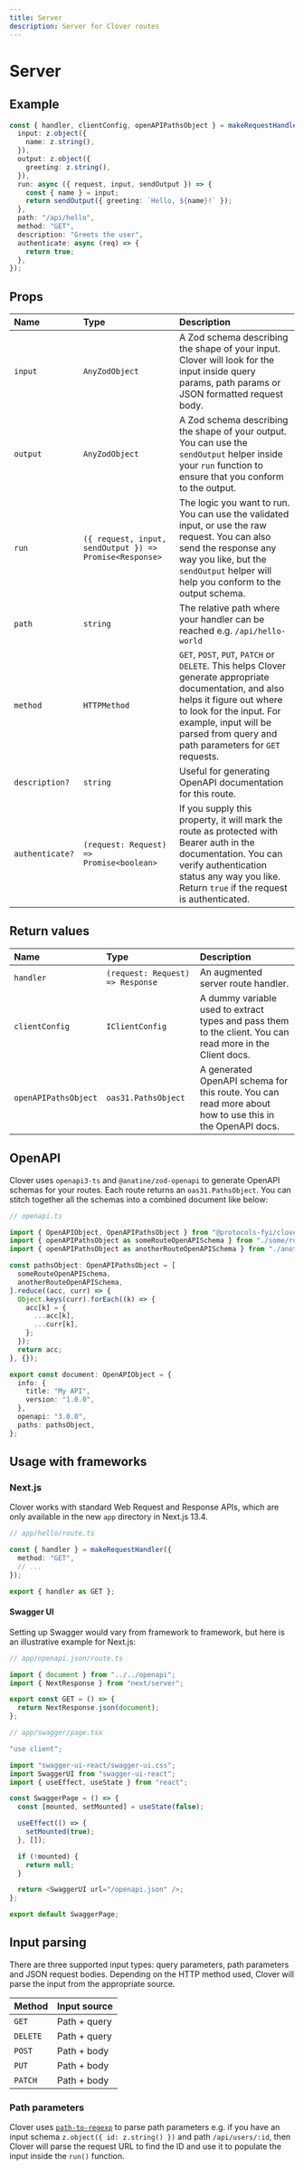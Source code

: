 ```yaml
---
title: Server
description: Server for Clover routes
---
```


# Server

## Example

```ts
const { handler, clientConfig, openAPIPathsObject } = makeRequestHandler({
  input: z.object({
    name: z.string(),
  }),
  output: z.object({
    greeting: z.string(),
  }),
  run: async ({ request, input, sendOutput }) => {
    const { name } = input;
    return sendOutput({ greeting: `Hello, ${name}!` });
  },
  path: "/api/hello",
  method: "GET",
  description: "Greets the user",
  authenticate: async (req) => {
    return true;
  },
});
```

## Props

| Name            | Type                                                    | Description                                                                                                                                                                                                                                     |
| :-------------- | :------------------------------------------------------ | :---------------------------------------------------------------------------------------------------------------------------------------------------------------------------------------------------------------------------------------------- |
| `input`         | `AnyZodObject`                                          | A Zod schema describing the shape of your input. Clover will look for the input inside query params, path params or JSON formatted request body.                                                                                                |
| `output`        | `AnyZodObject`                                          | A Zod schema describing the shape of your output. You can use the `sendOutput` helper inside your `run` function to ensure that you conform to the output.                                                                                      |
| `run`           | `({ request, input, sendOutput }) => Promise<Response>` | The logic you want to run. You can use the validated input, or use the raw request. You can also send the response any way you like, but the `sendOutput` helper will help you conform to the output schema.                                    |
| `path`          | `string`                                                | The relative path where your handler can be reached e.g. `/api/hello-world`                                                                                                                                                                     |
| `method`        | `HTTPMethod`                                            | `GET`, `POST`, `PUT`, `PATCH` or `DELETE`. This helps Clover generate appropriate documentation, and also helps it figure out where to look for the input. For example, input will be parsed from query and path parameters for `GET` requests. |
| `description?`  | `string`                                                | Useful for generating OpenAPI documentation for this route.                                                                                                                                                                                     |
| `authenticate?` | `(request: Request) => Promise<boolean>`                | If you supply this property, it will mark the route as protected with Bearer auth in the documentation. You can verify authentication status any way you like. Return `true` if the request is authenticated.                                   |

## Return values

| Name                 | Type                             | Description                                                                                               |
| :------------------- | :------------------------------- | :-------------------------------------------------------------------------------------------------------- |
| `handler`            | `(request: Request) => Response` | An augmented server route handler.                                                                        |
| `clientConfig`       | `IClientConfig`                  | A dummy variable used to extract types and pass them to the client. You can read more in the Client docs. |
| `openAPIPathsObject` | `oas31.PathsObject`              | A generated OpenAPI schema for this route. You can read more about how to use this in the OpenAPI docs.   |

## OpenAPI

Clover uses `openapi3-ts` and `@anatine/zod-openapi` to generate OpenAPI schemas for your routes. Each route returns an `oas31.PathsObject`. You can stitch together all the schemas into a combined document like below:

```ts
// openapi.ts

import { OpenAPIObject, OpenAPIPathsObject } from "@protocols-fyi/clover";
import { openAPIPathsObject as someRouteOpenAPISchema } from "./some/route";
import { openAPIPathsObject as anotherRouteOpenAPISchema } from "./another/route";

const pathsObject: OpenAPIPathsObject = [
  someRouteOpenAPISchema,
  anotherRouteOpenAPISchema,
].reduce((acc, curr) => {
  Object.keys(curr).forEach((k) => {
    acc[k] = {
      ...acc[k],
      ...curr[k],
    };
  });
  return acc;
}, {});

export const document: OpenAPIObject = {
  info: {
    title: "My API",
    version: "1.0.0",
  },
  openapi: "3.0.0",
  paths: pathsObject,
};
```

## Usage with frameworks

### Next.js

Clover works with standard Web Request and Response APIs, which are only available in the new `app` directory in Next.js 13.4.

```ts
// app/hello/route.ts

const { handler } = makeRequestHandler({
  method: "GET",
  // ...
});

export { handler as GET };
```

#### Swagger UI

Setting up Swagger would vary from framework to framework, but here is an illustrative example for Next.js:

```ts
// app/openapi.json/route.ts

import { document } from "../../openapi";
import { NextResponse } from "next/server";

export const GET = () => {
  return NextResponse.json(document);
};
```

```ts
// app/swagger/page.tsx

"use client";

import "swagger-ui-react/swagger-ui.css";
import SwaggerUI from "swagger-ui-react";
import { useEffect, useState } from "react";

const SwaggerPage = () => {
  const [mounted, setMounted] = useState(false);

  useEffect(() => {
    setMounted(true);
  }, []);

  if (!mounted) {
    return null;
  }

  return <SwaggerUI url="/openapi.json" />;
};

export default SwaggerPage;
```

## Input parsing

There are three supported input types: query parameters, path parameters and JSON request bodies. Depending on the HTTP method used, Clover will parse the input from the appropriate source.

| Method   | Input source |
| :------- | :----------- |
| `GET`    | Path + query |
| `DELETE` | Path + query |
| `POST`   | Path + body  |
| `PUT`    | Path + body  |
| `PATCH`  | Path + body  |

### Path parameters

Clover uses [`path-to-regexp`](https://github.com/pillarjs/path-to-regexp) to parse path parameters e.g. if you have an input schema `z.object({ id: z.string() })` and path `/api/users/:id`, then Clover will parse the request URL to find the ID and use it to populate the input inside the `run()` function.

